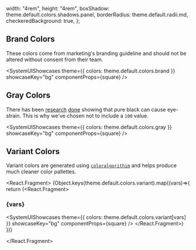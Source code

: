 
  width: "4rem",
  height: "4rem",
  boxShadow: theme.default.colors.shadows.panel,
  borderRadius: theme.default.radii.md,
  checkeredBackground: true,
};

## Brand Colors

These colors come from marketing's branding guideline and should not be altered without consent from their team.

<SystemUIShowcases
  theme={{ colors: theme.default.colors.brand }}
  showcaseKey="bg"
  componentProps={square}
/>

## Gray Colors

There has been [research](https://uxmovement.com/content/why-you-should-never-use-pure-black-for-text-or-backgrounds/) [done](https://uxplanet.org/basicdesign-never-use-pure-black-in-typography-36138a3327a6) showing that pure black can cause eye-strain. This is why we've chosen not to include a `100` value.

<SystemUIShowcases
  theme={{ colors: theme.default.colors.gray }}
  showcaseKey="bg"
  componentProps={square}
/>

## Variant Colors

Variant colors are generated using [`coloralgorithim`](https://github.com/k-vyn/coloralgorithm) and helps produce much cleaner color pallettes.

<React.Fragment>
  {Object.keys(theme.default.colors.variant).map((vars)=>{
    return (<React.Fragment>
    <h3>{vars}</h3>
<SystemUIShowcases
  theme={{ colors: theme.default.colors.variant[vars] }}
  showcaseKey="bg"
  componentProps={square}
/>
</React.Fragment>)
  })}

</React.Fragment>
